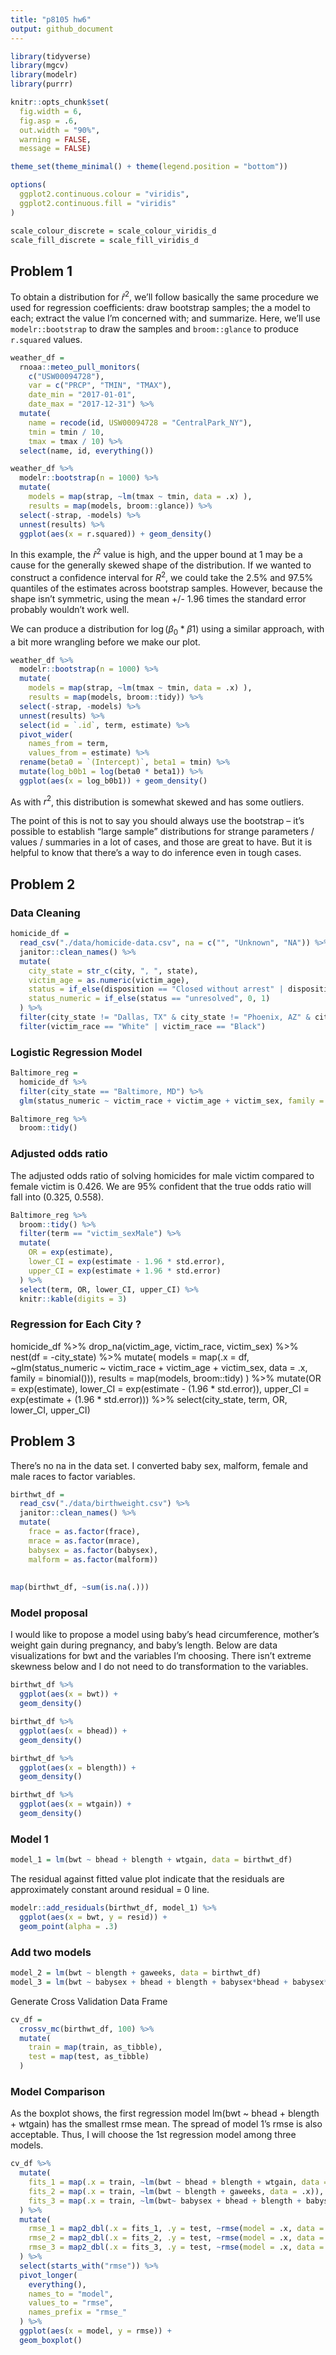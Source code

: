 ```yaml
---
title: "p8105 hw6"
output: github_document
---
```


```r
library(tidyverse)
library(mgcv)
library(modelr)
library(purrr)

knitr::opts_chunk$set(
  fig.width = 6,
  fig.asp = .6,
  out.width = "90%",
  warning = FALSE,
  message = FALSE)

theme_set(theme_minimal() + theme(legend.position = "bottom"))

options(
  ggplot2.continuous.colour = "viridis",
  ggplot2.continuous.fill = "viridis"
)

scale_colour_discrete = scale_colour_viridis_d
scale_fill_discrete = scale_fill_viridis_d
```


## Problem 1

To obtain a distribution for $\hat{r}^2$, we'll follow basically the same procedure we used for regression coefficients: draw bootstrap samples; the a model to each; extract the value I'm concerned with; and summarize. Here, we'll use `modelr::bootstrap` to draw the samples and `broom::glance` to produce `r.squared` values. 

```r
weather_df = 
  rnoaa::meteo_pull_monitors(
    c("USW00094728"),
    var = c("PRCP", "TMIN", "TMAX"), 
    date_min = "2017-01-01",
    date_max = "2017-12-31") %>%
  mutate(
    name = recode(id, USW00094728 = "CentralPark_NY"),
    tmin = tmin / 10,
    tmax = tmax / 10) %>%
  select(name, id, everything())
```


```r
weather_df %>% 
  modelr::bootstrap(n = 1000) %>% 
  mutate(
    models = map(strap, ~lm(tmax ~ tmin, data = .x) ),
    results = map(models, broom::glance)) %>% 
  select(-strap, -models) %>% 
  unnest(results) %>% 
  ggplot(aes(x = r.squared)) + geom_density()
```

In this example, the $\hat{r}^2$ value is high, and the upper bound at 1 may be a cause for the generally skewed shape of the distribution. If we wanted to construct a confidence interval for $R^2$, we could take the 2.5% and 97.5% quantiles of the estimates across bootstrap samples. However, because the shape isn't symmetric, using the mean +/- 1.96 times the standard error probably wouldn't work well.

We can produce a distribution for $\log(\beta_0 * \beta1)$ using a similar approach, with a bit more wrangling before we make our plot.

```r
weather_df %>% 
  modelr::bootstrap(n = 1000) %>% 
  mutate(
    models = map(strap, ~lm(tmax ~ tmin, data = .x) ),
    results = map(models, broom::tidy)) %>% 
  select(-strap, -models) %>% 
  unnest(results) %>% 
  select(id = `.id`, term, estimate) %>% 
  pivot_wider(
    names_from = term, 
    values_from = estimate) %>% 
  rename(beta0 = `(Intercept)`, beta1 = tmin) %>% 
  mutate(log_b0b1 = log(beta0 * beta1)) %>% 
  ggplot(aes(x = log_b0b1)) + geom_density()
```

As with $r^2$, this distribution is somewhat skewed and has some outliers. 

The point of this is not to say you should always use the bootstrap -- it's possible to establish "large sample" distributions for strange parameters / values / summaries in a lot of cases, and those are great to have. But it is helpful to know that there's a way to do inference even in tough cases. 



## Problem 2 

### Data Cleaning 

```r
homicide_df =
  read_csv("./data/homicide-data.csv", na = c("", "Unknown", "NA")) %>% 
  janitor::clean_names() %>% 
  mutate(
    city_state = str_c(city, ", ", state),
    victim_age = as.numeric(victim_age),
    status = if_else(disposition == "Closed without arrest" | disposition == "Open/No arrest", "unresolved", "resolved"),
    status_numeric = if_else(status == "unresolved", 0, 1)
  ) %>% 
  filter(city_state != "Dallas, TX" & city_state != "Phoenix, AZ" & city_state != "Kansas City, MO" & city_state != "Tusla, AL") %>% 
  filter(victim_race == "White" | victim_race == "Black")
```

### Logistic Regression Model
```r
Baltimore_reg =
  homicide_df %>% 
  filter(city_state == "Baltimore, MD") %>% 
  glm(status_numeric ~ victim_race + victim_age + victim_sex, family = binomial(link='logit') , data = .)

Baltimore_reg %>% 
  broom::tidy()
```

### Adjusted odds ratio 
The adjusted odds ratio of solving homicides for male victim compared to female victim is 0.426. We are 95% confident that the true odds ratio will fall into (0.325, 0.558).
```r
Baltimore_reg %>% 
  broom::tidy() %>% 
  filter(term == "victim_sexMale") %>%
  mutate(
    OR = exp(estimate),
    lower_CI = exp(estimate - 1.96 * std.error),
    upper_CI = exp(estimate + 1.96 * std.error)
  ) %>% 
  select(term, OR, lower_CI, upper_CI) %>% 
  knitr::kable(digits = 3)
```

### Regression for Each City ? 


homicide_df %>% 
  drop_na(victim_age, victim_race, victim_sex) %>% 
  nest(df = -city_state) %>% 
    mutate(
    models = map(.x = df, ~glm(status_numeric ~ victim_race + victim_age + victim_sex, data = .x, family = binomial())),
    results = map(models, broom::tidy)
    ) %>% 
  mutate(OR = exp(estimate),
         lower_CI = exp(estimate - (1.96 * std.error)),
         upper_CI = exp(estimate + (1.96 * std.error))) %>%
  select(city_state, term, OR, lower_CI, upper_CI)


## Problem 3
There's no na in the data set. I converted baby sex, malform, female and male races to factor variables.
```r
birthwt_df =
  read_csv("./data/birthweight.csv") %>%
  janitor::clean_names() %>% 
  mutate(
    frace = as.factor(frace),
    mrace = as.factor(mrace),
    babysex = as.factor(babysex),
    malform = as.factor(malform)) 
  
  
map(birthwt_df, ~sum(is.na(.)))
```
### Model proposal 

I would like to propose a model using baby's head circumference, mother's weight gain during pregnancy, and baby's length. Below are data visualizations for bwt and the variables I'm choosing. There isn't extreme skewness below and I do not need to do transformation to the variables.
```r
birthwt_df %>% 
  ggplot(aes(x = bwt)) + 
  geom_density()

birthwt_df %>% 
  ggplot(aes(x = bhead)) + 
  geom_density()

birthwt_df %>% 
  ggplot(aes(x = blength)) + 
  geom_density()

birthwt_df %>% 
  ggplot(aes(x = wtgain)) + 
  geom_density()
```

### Model 1

```r
model_1 = lm(bwt ~ bhead + blength + wtgain, data = birthwt_df)
```

The residual against fitted value plot indicate that the residuals are approximately constant around residual = 0 line.
```r
modelr::add_residuals(birthwt_df, model_1) %>% 
  ggplot(aes(x = bwt, y = resid)) +
  geom_point(alpha = .3)
```

### Add two models

```r
model_2 = lm(bwt ~ blength + gaweeks, data = birthwt_df)
model_3 = lm(bwt ~ babysex + bhead + blength + babysex*bhead + babysex*blength + blength*bhead + babysex*blength*bhead, data = birthwt_df)
```

Generate Cross Validation Data Frame
```r
cv_df = 
  crossv_mc(birthwt_df, 100) %>% 
  mutate(
    train = map(train, as_tibble),
    test = map(test, as_tibble)
  )
```

### Model Comparison
As the boxplot shows, the first regression model lm(bwt ~ bhead + blength + wtgain) has the smallest rmse mean. The spread of model 1's rmse is also acceptable. Thus, I will choose the 1st regression model among three models.
```r
cv_df %>% 
  mutate(
    fits_1 = map(.x = train, ~lm(bwt ~ bhead + blength + wtgain, data = .x)),
    fits_2 = map(.x = train, ~lm(bwt ~ blength + gaweeks, data = .x)),
    fits_3 = map(.x = train, ~lm(bwt~ babysex + bhead + blength + babysex*bhead + babysex*blength + blength*bhead + babysex*blength*bhead, data = .x))
  ) %>% 
  mutate(
    rmse_1 = map2_dbl(.x = fits_1, .y = test, ~rmse(model = .x, data = .y)),
    rmse_2 = map2_dbl(.x = fits_2, .y = test, ~rmse(model = .x, data = .y)),
    rmse_3 = map2_dbl(.x = fits_3, .y = test, ~rmse(model = .x, data = .y))
  ) %>% 
  select(starts_with("rmse")) %>% 
  pivot_longer(
    everything(),
    names_to = "model", 
    values_to = "rmse",
    names_prefix = "rmse_"
  ) %>% 
  ggplot(aes(x = model, y = rmse)) +
  geom_boxplot()
```


